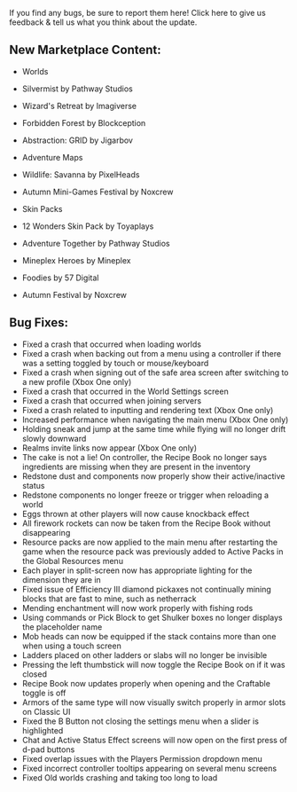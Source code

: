 If you find any bugs, be sure to report them here! Click here to give us feedback & tell us what you think about the update.

  
## **New Marketplace Content:**

-   Worlds

-   Silvermist by Pathway Studios
-   Wizard's Retreat by Imagiverse
-   Forbidden Forest by Blockception
-   Abstraction: GRID by Jigarbov

-   Adventure Maps

-   Wildlife: Savanna by PixelHeads
-   Autumn Mini-Games Festival by Noxcrew

-   Skin Packs

-   12 Wonders Skin Pack by Toyaplays
-   Adventure Together by Pathway Studios
-   Mineplex Heroes by Mineplex
-   Foodies by 57 Digital
-   Autumn Festival by Noxcrew

  
## **Bug Fixes:**

-   Fixed a crash that occurred when loading worlds
-   Fixed a crash when backing out from a menu using a controller if there was a setting toggled by touch or mouse/keyboard
-   Fixed a crash when signing out of the safe area screen after switching to a new profile (Xbox One only)
-   Fixed a crash that occurred in the World Settings screen
-   Fixed a crash that occurred when joining servers
-   Fixed a crash related to inputting and rendering text (Xbox One only)
-   Increased performance when navigating the main menu (Xbox One only)
-   Holding sneak and jump at the same time while flying will no longer drift slowly downward
-   Realms invite links now appear (Xbox One only)
-   The cake is not a lie! On controller, the Recipe Book no longer says ingredients are missing when they are present in the inventory
-   Redstone dust and components now properly show their active/inactive status
-   Redstone components no longer freeze or trigger when reloading a world
-   Eggs thrown at other players will now cause knockback effect
-   All firework rockets can now be taken from the Recipe Book without disappearing
-   Resource packs are now applied to the main menu after restarting the game when the resource pack was previously added to Active Packs in the Global Resources menu
-   Each player in split-screen now has appropriate lighting for the dimension they are in
-   Fixed issue of Efficiency III diamond pickaxes not continually mining blocks that are fast to mine, such as netherrack
-   Mending enchantment will now work properly with fishing rods
-   Using commands or Pick Block to get Shulker boxes no longer displays the placeholder name
-   Mob heads can now be equipped if the stack contains more than one when using a touch screen
-   Ladders placed on other ladders or slabs will no longer be invisible
-   Pressing the left thumbstick will now toggle the Recipe Book on if it was closed
-   Recipe Book now updates properly when opening and the Craftable toggle is off
-   Armors of the same type will now visually switch properly in armor slots on Classic UI
-   Fixed the B Button not closing the settings menu when a slider is highlighted
-   Chat and Active Status Effect screens will now open on the first press of d-pad buttons
-   Fixed overlap issues with the Players Permission dropdown menu
-   Fixed incorrect controller tooltips appearing on several menu screens
-   Fixed Old worlds crashing and taking too long to load
